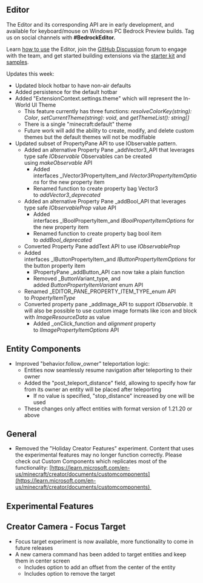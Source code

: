 



## Editor

The Editor and its corresponding API are in early development, and available for keyboard/mouse on Windows PC Bedrock Preview builds. Tag us on social channels with **#BedrockEditor.** 

Learn [how to use](https://aka.ms/LearnEditor) the Editor, join the [GitHub Discussion](https://github.com/Mojang/minecraft-editor/discussions) forum to engage with the team, and get started building extensions via the [starter kit](https://github.com/Mojang/minecraft-editor-extension-starter-kit) and [samples](https://github.com/Mojang/minecraft-editor-extension-samples). 

Updates this week:

-   Updated block hotbar to have non-air defaults
-   Added persistence for the default hotbar 
-   Added "ExtensionContext.settings.theme" which will represent the In-World UI Theme
    -   This feature currently has three functions: _resolveColorKey(string): Color_, _setCurrentTheme(string): void_, and _getThemeList(): string\[\]_
    -   There is a single "minecraft:default" theme
    -   Future work will add the ability to create, modify, and delete custom themes but the default themes will not be modifiable
-   Updated subset of PropertyPane API to use IObservable pattern.
    -   Added an alternative Property Pane _addVector3_API that leverages type safe _IObservable_ Observables can be created using _makeObservable_ API 
        -   Added interfaces _IVector3PropertyItem_and _IVector3PropertyItemOptions_ for the new property item
        -   Renamed function to create property bag Vector3 to _addVector3\_deprecated_
    -   Added an alternative Property Pane _addBool_API that leverages type safe _IObservableProp_ value API 
        -   Added interfaces _IBoolPropertyItem_and _IBoolPropertyItemOptions_ for the new property item
        -   Renamed function to create property bag bool item to _addBool\_deprecated_
    -   Converted Property Pane addText API to use _IObservableProp_
    -   Added interfaces _IButtonPropertyItem_and _IButtonPropertyItemOptions_ for the button property item 
        -   IPropertyPane _addButton_API can now take a plain function
        -   Removed _ButtonVariant_type, and added _ButtonPropertyItemVariant_ enum API
    -   Renamed _EDITOR\_PANE\_PROPERTY\_ITEM\_TYPE_enum API to _PropertyItemType_
    -   Converted property pane _addImage_API to support _IObservable_. It will also be possible to use custom image formats like icon and block with _ImageResourceData_ as value 
        -   Added _onClick_function and _alignment_ property to _IImagePropertyItemOptions_ API

## Entity Components

-   Improved "behavior.follow\_owner" teleportation logic: 
    -   Entities now seamlessly resume navigation after teleporting to their owner
    -   Added the "post\_teleport\_distance" field, allowing to specify how far from its owner an entity will be placed after teleporting
        -   If no value is specified, "stop\_distance" increased by one will be used
    -   These changes only affect entities with format version of 1.21.20 or above

## General

-   Removed the "Holiday Creator Features" experiment. Content that uses the experimental features may no longer function correctly. Please check out Custom Components which replicates most of the functionality: [https://learn.microsoft.com/en-us/minecraft/creator/documents/customcomponents](https://learn.microsoft.com/en-us/minecraft/creator/documents/customcomponents) 




<h2 className="experimental_divider">Experimental Features</h2>




## Creator Camera - Focus Target

-   Focus target experiment is now available, more functionality to come in future releases
-   A new camera command has been added to target entities and keep them in center screen 
    -   Includes option to add an offset from the center of the entity
    -   Includes option to remove the target
